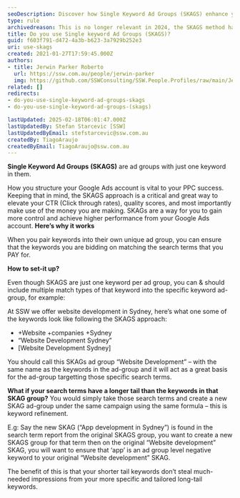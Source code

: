 ```yaml
---
seoDescription: Discover how Single Keyword Ad Groups (SKAGS) enhance your Google Ads strategy, boosting CTR and quality scores for better campaign performance.
type: rule
archivedreason: This is no longer relevant in 2024, the SKAGS method hasn't been effective since 2023 due to Google Ads new algorithms
title: Do you use Single keyword Ad Groups (SKAGS)?
guid: f603f791-d472-4a3b-b623-3a7929b252e3
uri: use-skags
created: 2021-01-27T17:59:45.000Z
authors:
- title: Jerwin Parker Roberto
  url: https://ssw.com.au/people/jerwin-parker
  img: https://github.com/SSWConsulting/SSW.People.Profiles/raw/main/Jerwin-Parker/Images/Jerwin-Parker-Profile.jpg
related: []
redirects:
- do-you-use-single-keyword-ad-groups-skags
- do-you-use-single-keyword-ad-groups-(skags)

lastUpdated: 2025-02-18T06:01:47.000Z
lastUpdatedBy: Stefan Starcevic [SSW]
lastUpdatedByEmail: stefstarcevic@ssw.com.au
createdBy: TiagoAraujo
createdByEmail: TiagoAraujo@ssw.com.au
---
```


**Single Keyword Ad Groups** **(SKAGS)** are ad groups with just one keyword in them.

How you structure your Google Ads account is vital to your PPC success. Keeping that in mind, the SKAGS approach is a critical and great way to elevate your CTR (Click through rates), quality scores, and most importantly make use of the money you are making. SKAGs are a way for you to gain more control and achieve higher performance from your Google Ads account.
**Here’s why it works**

When you pair keywords into their own unique ad group, you can ensure that the keywords you are bidding on matching the search terms that you PAY for.

 **How to set-it up?**

Even though SKAGS are just one keyword per ad group, you can & should include multiple match types of that keyword into the specific keyword ad-group, for example:

At SSW we offer website development in Sydney, here’s what one some of the keywords look like following the SKAGS approach:

* +Website +companies +Sydney
* “Website Development Sydney”
* [Website Development Sydney]

You should call this SKAGs ad group “Website Development” – with the same name as the keywords in the ad-group and it will act as a great basis for the ad-group targetting those specific search terms.

 **What if your search terms have a longer tail than the keywords in that SKAG group?**
You would simply take those search terms and create a new SKAG ad-group under the same campaign using the same formula – this is keyword refinement.

E.g: Say the new SKAG (“App development in Sydney”) is found in the search term report from the original SKAGS group, you want to create a new SKAGS group for that term then on the original “Website development” SKAG, you will want to ensure that ‘app’ is an ad group level negative keyword to your original “Website development” SKAG.

The benefit of this is that your shorter tail keywords don’t steal much-needed impressions from your more specific and tailored long-tail keywords.
